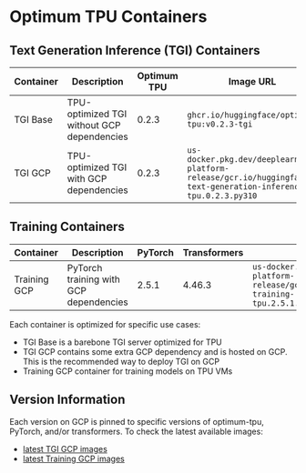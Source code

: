 # Optimum TPU Containers

## Text Generation Inference (TGI) Containers
| Container | Description | Optimum TPU | Image URL |
|-----------|-------------|-------------|-----------|
| TGI Base | TPU-optimized TGI without GCP dependencies | 0.2.3 | `ghcr.io/huggingface/optimum-tpu:v0.2.3-tgi` |
| TGI GCP | TPU-optimized TGI with GCP dependencies | 0.2.3 | `us-docker.pkg.dev/deeplearning-platform-release/gcr.io/huggingface-text-generation-inference-tpu.0.2.3.py310` |

## Training Containers
| Container | Description | PyTorch | Transformers | Image URL |
|-----------|-------------|----------|--------------|-----------|
| Training GCP | PyTorch training with GCP dependencies | 2.5.1 | 4.46.3 | `us-docker.pkg.dev/deeplearning-platform-release/gcr.io/huggingface-pytorch-training-tpu.2.5.1.transformers.4.46.3.py310` |

Each container is optimized for specific use cases:
- TGI Base is a barebone TGI server optimized for TPU
- TGI GCP contains some extra GCP dependency and is hosted on GCP. This is the recommended way to deploy TGI on GCP
- Training GCP container for training models on TPU VMs

## Version Information
Each version on GCP is pinned to specific versions of optimum-tpu, PyTorch, and/or transformers. To check the latest available images:

- [latest TGI GCP images](https://github.com/huggingface/Google-Cloud-Containers/tree/main/containers/tgi/tpu)
- [latest Training GCP images](https://github.com/huggingface/Google-Cloud-Containers/tree/main/containers/pytorch/training/tpu)